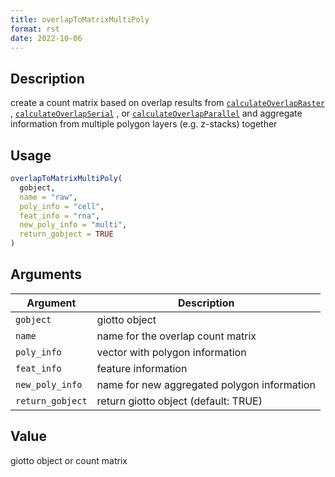 ```yaml
--- 
title: overlapToMatrixMultiPoly 
format: rst 
date: 2022-10-06 
--- 
```


## Description

create a count matrix based on overlap results from [`calculateOverlapRaster`](#calculateoverlapraster) , [`calculateOverlapSerial`](#calculateoverlapserial) , or [`calculateOverlapParallel`](#calculateoverlapparallel) 
 and aggregate information from multiple polygon layers (e.g. z-stacks) together


## Usage

```r
overlapToMatrixMultiPoly(
  gobject,
  name = "raw",
  poly_info = "cell",
  feat_info = "rna",
  new_poly_info = "multi",
  return_gobject = TRUE
)
```


## Arguments

Argument      |Description
------------- |----------------
`gobject`     |     giotto object
`name`     |     name for the overlap count matrix
`poly_info`     |     vector with polygon information
`feat_info`     |     feature information
`new_poly_info`     |     name for new aggregated polygon information
`return_gobject`     |     return giotto object (default: TRUE)


## Value

giotto object or count matrix


